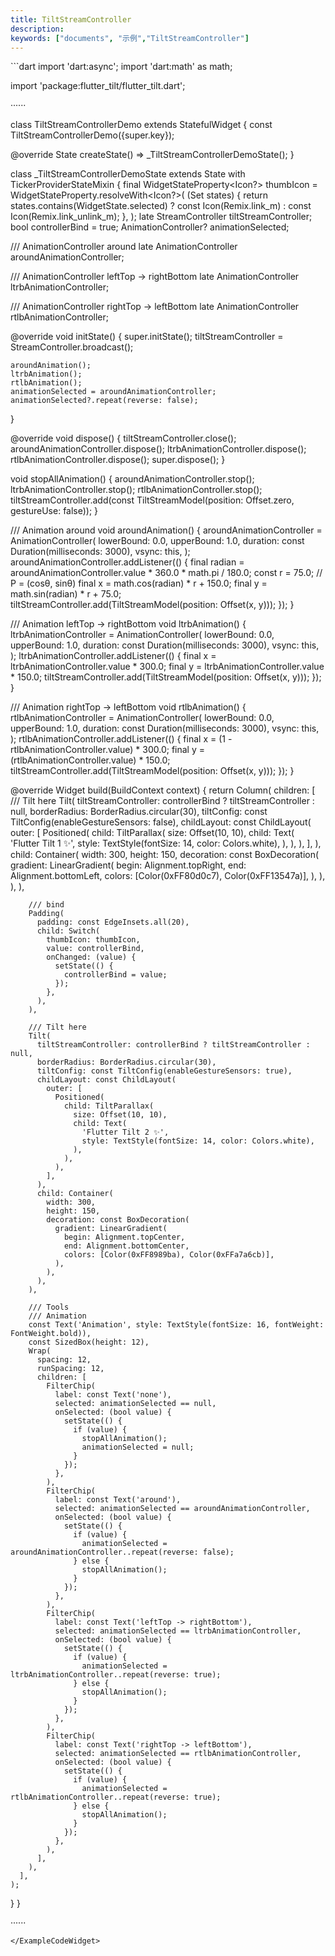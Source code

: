 ```yaml
---
title: TiltStreamController
description:
keywords: ["documents", "示例","TiltStreamController"]
---
```


<ExampleCodeWidget name="TiltStreamControllerDemo" height={800}>
```dart
import 'dart:async';
import 'dart:math' as math;

import 'package:flutter_tilt/flutter_tilt.dart';

······

class TiltStreamControllerDemo extends StatefulWidget {
  const TiltStreamControllerDemo({super.key});

  @override
  State<TiltStreamControllerDemo> createState() => _TiltStreamControllerDemoState();
}

class _TiltStreamControllerDemoState extends State<TiltStreamControllerDemo>
    with TickerProviderStateMixin {
  final WidgetStateProperty<Icon?> thumbIcon = WidgetStateProperty.resolveWith<Icon?>(
    (Set<WidgetState> states) {
      return states.contains(WidgetState.selected)
          ? const Icon(Remix.link_m)
          : const Icon(Remix.link_unlink_m);
    },
  );
  late StreamController<TiltStreamModel> tiltStreamController;
  bool controllerBind = true;
  AnimationController? animationSelected;

  /// AnimationController around
  late AnimationController aroundAnimationController;

  /// AnimationController leftTop -> rightBottom
  late AnimationController ltrbAnimationController;

  /// AnimationController rightTop -> leftBottom
  late AnimationController rtlbAnimationController;

  @override
  void initState() {
    super.initState();
    tiltStreamController = StreamController.broadcast();

    aroundAnimation();
    ltrbAnimation();
    rtlbAnimation();
    animationSelected = aroundAnimationController;
    animationSelected?.repeat(reverse: false);
  }

  @override
  void dispose() {
    tiltStreamController.close();
    aroundAnimationController.dispose();
    ltrbAnimationController.dispose();
    rtlbAnimationController.dispose();
    super.dispose();
  }

  void stopAllAnimation() {
    aroundAnimationController.stop();
    ltrbAnimationController.stop();
    rtlbAnimationController.stop();
    tiltStreamController.add(const TiltStreamModel(position: Offset.zero, gestureUse: false));
  }

  /// Animation around
  void aroundAnimation() {
    aroundAnimationController = AnimationController(
      lowerBound: 0.0,
      upperBound: 1.0,
      duration: const Duration(milliseconds: 3000),
      vsync: this,
    );
    aroundAnimationController.addListener(() {
      final radian = aroundAnimationController.value * 360.0 * math.pi / 180.0;
      const r = 75.0;
      // P = (cosθ, sinθ)
      final x = math.cos(radian) * r + 150.0;
      final y = math.sin(radian) * r + 75.0;
      tiltStreamController.add(TiltStreamModel(position: Offset(x, y)));
    });
  }

  /// Animation leftTop -> rightBottom
  void ltrbAnimation() {
    ltrbAnimationController = AnimationController(
      lowerBound: 0.0,
      upperBound: 1.0,
      duration: const Duration(milliseconds: 3000),
      vsync: this,
    );
    ltrbAnimationController.addListener(() {
      final x = ltrbAnimationController.value * 300.0;
      final y = ltrbAnimationController.value * 150.0;
      tiltStreamController.add(TiltStreamModel(position: Offset(x, y)));
    });
  }

  /// Animation rightTop -> leftBottom
  void rtlbAnimation() {
    rtlbAnimationController = AnimationController(
      lowerBound: 0.0,
      upperBound: 1.0,
      duration: const Duration(milliseconds: 3000),
      vsync: this,
    );
    rtlbAnimationController.addListener(() {
      final x = (1 - rtlbAnimationController.value) * 300.0;
      final y = (rtlbAnimationController.value) * 150.0;
      tiltStreamController.add(TiltStreamModel(position: Offset(x, y)));
    });
  }

  @override
  Widget build(BuildContext context) {
    return Column(
      children: [
        /// Tilt here
        Tilt(
          tiltStreamController: controllerBind ? tiltStreamController : null,
          borderRadius: BorderRadius.circular(30),
          tiltConfig: const TiltConfig(enableGestureSensors: false),
          childLayout: const ChildLayout(
            outer: [
              Positioned(
                child: TiltParallax(
                  size: Offset(10, 10),
                  child: Text(
                    'Flutter Tilt 1 ✨',
                    style: TextStyle(fontSize: 14, color: Colors.white),
                  ),
                ),
              ),
            ],
          ),
          child: Container(
            width: 300,
            height: 150,
            decoration: const BoxDecoration(
              gradient: LinearGradient(
                begin: Alignment.topRight,
                end: Alignment.bottomLeft,
                colors: [Color(0xFF80d0c7), Color(0xFF13547a)],
              ),
            ),
          ),
        ),

        /// bind
        Padding(
          padding: const EdgeInsets.all(20),
          child: Switch(
            thumbIcon: thumbIcon,
            value: controllerBind,
            onChanged: (value) {
              setState(() {
                controllerBind = value;
              });
            },
          ),
        ),

        /// Tilt here
        Tilt(
          tiltStreamController: controllerBind ? tiltStreamController : null,
          borderRadius: BorderRadius.circular(30),
          tiltConfig: const TiltConfig(enableGestureSensors: true),
          childLayout: const ChildLayout(
            outer: [
              Positioned(
                child: TiltParallax(
                  size: Offset(10, 10),
                  child: Text(
                    'Flutter Tilt 2 ✨',
                    style: TextStyle(fontSize: 14, color: Colors.white),
                  ),
                ),
              ),
            ],
          ),
          child: Container(
            width: 300,
            height: 150,
            decoration: const BoxDecoration(
              gradient: LinearGradient(
                begin: Alignment.topCenter,
                end: Alignment.bottomCenter,
                colors: [Color(0xFF8989ba), Color(0xFFa7a6cb)],
              ),
            ),
          ),
        ),

        /// Tools
        /// Animation
        const Text('Animation', style: TextStyle(fontSize: 16, fontWeight: FontWeight.bold)),
        const SizedBox(height: 12),
        Wrap(
          spacing: 12,
          runSpacing: 12,
          children: [
            FilterChip(
              label: const Text('none'),
              selected: animationSelected == null,
              onSelected: (bool value) {
                setState(() {
                  if (value) {
                    stopAllAnimation();
                    animationSelected = null;
                  }
                });
              },
            ),
            FilterChip(
              label: const Text('around'),
              selected: animationSelected == aroundAnimationController,
              onSelected: (bool value) {
                setState(() {
                  if (value) {
                    animationSelected = aroundAnimationController..repeat(reverse: false);
                  } else {
                    stopAllAnimation();
                  }
                });
              },
            ),
            FilterChip(
              label: const Text('leftTop -> rightBottom'),
              selected: animationSelected == ltrbAnimationController,
              onSelected: (bool value) {
                setState(() {
                  if (value) {
                    animationSelected = ltrbAnimationController..repeat(reverse: true);
                  } else {
                    stopAllAnimation();
                  }
                });
              },
            ),
            FilterChip(
              label: const Text('rightTop -> leftBottom'),
              selected: animationSelected == rtlbAnimationController,
              onSelected: (bool value) {
                setState(() {
                  if (value) {
                    animationSelected = rtlbAnimationController..repeat(reverse: true);
                  } else {
                    stopAllAnimation();
                  }
                });
              },
            ),
          ],
        ),
      ],
    );
  }
}

······
```
</ExampleCodeWidget>
